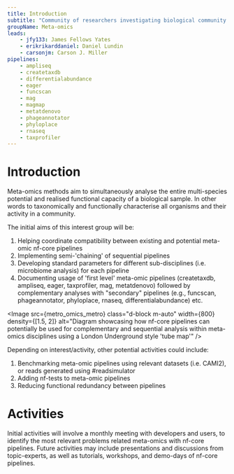 ```yaml
---
title: Introduction
subtitle: "Community of researchers investigating biological community composition and dynamics using metagenomic, metatranscriptomic, and metaproteomic approaches."
groupName: Meta-omics
leads:
    - jfy133: James Fellows Yates
    - erikrikarddaniel: Daniel Lundin
    - carsonjm: Carson J. Miller
pipelines:
    - ampliseq
    - createtaxdb
    - differentialabundance
    - eager
    - funcscan
    - mag
    - magmap
    - metatdenovo
    - phageannotator
    - phyloplace
    - rnaseq
    - taxprofiler
---
```



# Introduction

Meta-omics methods aim to simultaneously analyse the entire multi-species potential and realised functional capacity of a biological sample. In other words to taxonomically and functionally characterise all organisms and their activity in a community.

The initial aims of this interest group will be:

1. Helping coordinate compatibility between existing and potential meta-omic nf-core pipelines
2. Implementing semi-'chaining' of sequential pipelines
3. Developing standard parameters for different sub-disciplines (i.e. microbiome analysis) for each pipeline
4. Documenting usage of 'first level' meta-omic pipelines (createtaxdb, ampliseq, eager, taxprofiler, mag, metatdenovo) followed by complementary analyses with "secondary" pipelines (e.g., funcscan, phageannotator, phyloplace, rnaseq, differentialabundance) etc.

<Image
    src={metro_omics_metro}
    class="d-block m-auto"
    width={800}
    density={[1.5, 2]}
    alt="Diagram showcasing how nf-core pipelines can potentially be used for complementary and sequential analysis within meta-omics disciplines using a London Underground style 'tube map'"
/>

Depending on interest/activity, other potential activities could include:

1. Benchmarking meta-omic pipelines using relevant datasets (i.e. CAMI2), or reads generated using #readsimulator
2. Adding nf-tests to meta-omic pipelines
3. Reducing functional redundancy between pipelines

# Activities

Initial activities will involve a monthly meeting with developers and users, to identify the most relevant problems related meta-omics with nf-core pipelines. Future activities may include presentations and discussions from topic-experts, as well as tutorials, workshops, and demo-days of nf-core pipelines.

